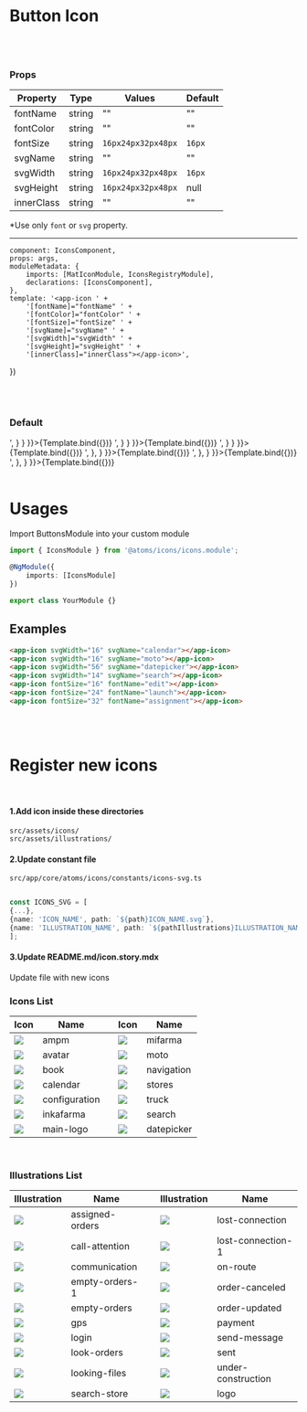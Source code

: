 
<Meta
    title="Atoms/Icon"
    component={IconsComponent}/>

# Button Icon
<br/>
<br/>

### Props
| Property | Type  | Values | Default  |
| ------ | --------- |------ | --------- |
| fontName    | string   | "" | "" |
| fontColor    | string   | "" | "" |
| fontSize      | string   | <code>16px</code><code>24px</code><code>32px</code><code>48px</code> | <code>16px</code> |
| svgName    | string   | "" | "" |
| svgWidth      | string   | <code>16px</code><code>24px</code><code>32px</code><code>48px</code> | <code>16px</code> |
| svgHeight      | string   | <code>16px</code><code>24px</code><code>32px</code><code>48px</code> | null |
| innerClass    | string   |     ""    |  ""  |

*Use only <code>font</code> or <code>svg</code> property.


------

    component: IconsComponent,
    props: args,
    moduleMetadata: {
        imports: [MatIconModule, IconsRegistryModule],
        declarations: [IconsComponent],
    },
    template: '<app-icon ' +
        '[fontName]="fontName" ' +
        '[fontColor]="fontColor" ' +
        '[fontSize]="fontSize" ' +
        '[svgName]="svgName" ' +
        '[svgWidth]="svgWidth" ' +
        '[svgHeight]="svgHeight" ' +
        '[innerClass]="innerClass"></app-icon>',
})

<br/>
<br/>

### Default

<Canvas>
    <Story name='Font Name'
           args={{
               fontName: 'launch'
           }}
           parameters={{
               docs: {
                   source: {
                       code: '<app-icon fontName="launch"></app-icon>',
                   }
               }
           }}>{Template.bind({})}
    </Story>
    <Story name='Font Size'
           args={{
               fontName: 'launch',
               fontSize: '24px',
               innerClass: 'text-primary'
           }}
           parameters={{
               docs: {
                   source: {
                       code: '<app-icon fontName="launch" fontSize="24px" innerClass="text-primary"></app-icon>',
                   }
               }
           }}>{Template.bind({})}
    </Story>
    <Story name='Font Color'
           args={{
               fontName: 'launch',
               fontSize: '32px',
               fontColor: 'lightblue'
           }}
           parameters={{
               docs: {
                   source: {
                       code: '<app-icon fontName="launch" fontSize="32px" fontColor="lightblue"></app-icon>',
                   }
               }
           }}>{Template.bind({})}
    </Story>
    <Story name='Svg Name'
           height={200}
           args={{
               svgName: 'avatar'
           }}
           parameters={{
               docs: {
                   source: {
                       code: '<app-icon svgName="avatar"></app-icon>',
                   },
               }
           }}>{Template.bind({})}
    </Story>
    <Story name='Svg Width'
           height={250}
           args={{
               svgName: 'send-message',
               svgWidth: '200px'
           }}
           parameters={{
               docs: {
                   source: {
                       code: '<app-icon svgName="send-message" svgWidth="200px"></app-icon>',
                   },
               }
           }}>{Template.bind({})}
    </Story>
    <Story name='Svg Height'
           height={200}
           args={{
               svgName: 'logo',
               svgWidth: '174px',
               svgHeight: '20px',
           }}
           parameters={{
               docs: {
                   source: {
                       code: '<app-icon svgName="sent" svgWidth="174px" svgHeight="20px"></app-icon>',
                   },
               }
           }}>{Template.bind({})}
    </Story>
</Canvas>

<br/>
<br/>

# Usages
Import ButtonsModule into your custom module

```typescript
import { IconsModule } from '@atoms/icons/icons.module';

@NgModule({
    imports: [IconsModule]
})

export class YourModule {}
```

## Examples

  ```html
<app-icon svgWidth="16" svgName="calendar"></app-icon>
<app-icon svgWidth="16" svgName="moto"></app-icon>
<app-icon svgWidth="56" svgName="datepicker"></app-icon>
<app-icon svgWidth="14" svgName="search"></app-icon>
<app-icon fontSize="16" fontName="edit"></app-icon>
<app-icon fontSize="24" fontName="launch"></app-icon>
<app-icon fontSize="32" fontName="assignment"></app-icon>
  ```

<br/>
<br/>

# Register new icons
<br/>

#### 1.Add icon inside these directories

  ````
  src/assets/icons/
  src/assets/illustrations/
  ````

#### 2.Update constant file

<code>src/app/core/atoms/icons/constants/icons-svg.ts</code>

   ````typescript

const ICONS_SVG = [
{...},
{name: 'ICON_NAME', path: `${path}ICON_NAME.svg`},
{name: 'ILLUSTRATION_NAME', path: `${pathIllustrations}ILLUSTRATION_NAME.svg`},
];
   ````

#### 3.Update README.md/icon.story.mdx

Update file with new icons

### Icons List

| Icon | Name |   |Icon | Name |
|------|------|---|-----|------|
|![](../../../../assets/icons/ampm.svg)             | ampm                  ||      ![](../../../../assets/icons/mifarma.svg)       | mifarma             |
|![](../../../../assets/icons/avatar.svg)           | avatar                ||      ![](../../../../assets/icons/moto.svg)          | moto                |
|![](../../../../assets/icons/book.svg)             | book                  ||      ![](../../../../assets/icons/navigation.svg)    | navigation          |
|![](../../../../assets/icons/calendar.svg)         | calendar              ||      ![](../../../../assets/icons/stores.svg)        | stores              |
|![](../../../../assets/icons/configuration.svg)    | configuration         ||      ![](../../../../assets/icons/truck.svg)         | truck               |
|![](../../../../assets/icons/inkafarma.svg)        | inkafarma             ||      ![](../../../../assets/icons/search.svg)        | search              |
|![](../../../../assets/icons/main-logo.svg)        | main-logo             ||      ![](../../../../assets/icons/datepicker.svg)    | datepicker          |

<br/>

### Illustrations List
|Illustration | Name |   | Illustration | Name |
|-------------|------|---|--------------|------|
|![](../../../../assets/illustrations/assigned-orders.svg)      | assigned-orders       ||      ![](../../../../assets/illustrations/lost-connection.svg)       | lost-connection       |
|![](../../../../assets/illustrations/call-attention.svg)       | call-attention        ||      ![](../../../../assets/illustrations/lost-connection-1.svg)     | lost-connection-1     |
|![](../../../../assets/illustrations/communication.svg)        | communication         ||      ![](../../../../assets/illustrations/on-route.svg)              | on-route              |
|![](../../../../assets/illustrations/empty-orders-1.svg)       | empty-orders-1        ||      ![](../../../../assets/illustrations/order-canceled.svg)        | order-canceled        |
|![](../../../../assets/illustrations/empty-orders.svg)         | empty-orders          ||      ![](../../../../assets/illustrations/order-updated.svg)         | order-updated         |
|![](../../../../assets/illustrations/gps.svg)                  | gps                   ||      ![](../../../../assets/illustrations/payment.svg)               | payment               |
|![](../../../../assets/illustrations/login.svg)                | login                 ||      ![](../../../../assets/illustrations/send-message.svg)          | send-message          |
|![](../../../../assets/illustrations/look-orders.svg)          | look-orders           ||      ![](../../../../assets/illustrations/sent.svg)                  | sent                  |
|![](../../../../assets/illustrations/looking-files.svg)        | looking-files         ||      ![](../../../../assets/illustrations/under-construction.svg)    | under-construction    |
|![](../../../../assets/illustrations/search-store.svg)         | search-store          ||      ![](../../../../assets/illustrations/logo.svg)                  | logo                  |











